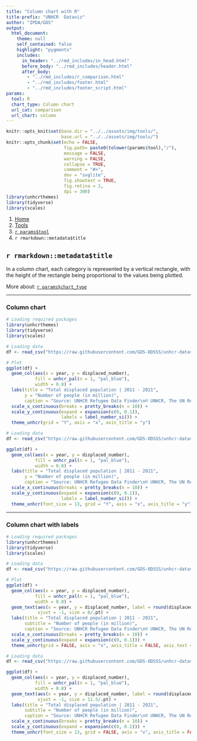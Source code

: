 ```yaml
---
title: "Column chart with R"
title-prefix: "UNHCR  Dataviz"
author: "IPDA/GDS"
output:
  html_document:
    theme: null
    self_contained: false
    highlight: "pygments"
    includes:
      in_header: "../rmd_includes/in_head.html"
      before_body: "../rmd_includes/header.html"
      after_body:
        - "../rmd_includes/r_comparison.html"
        - "../rmd_includes/footer.html"
        - "../rmd_includes/footer_script.html"
params:
  tool: R
  chart_type: Column chart
  url_cat: comparison
  url_chart: column
---
```


```r
knitr::opts_knit$set(base.dir = "../../assets/img/tools/",
                     base.url = "../../assets/img/tools/")
knitr::opts_chunk$set(echo = FALSE,
                      fig.path= paste0(tolower(params$tool),"/"),
                      message = FALSE,
                      warning = FALSE,
                      collapse = TRUE,
                      comment = "#>",
                      dev = "svglite",
                      fig.showtext = TRUE,
                      fig.retina = 2,
                      dpi = 300)
library(unhcrthemes)
library(tidyverse)
library(scales)
```

<main id="tools" class="container mt-5">

<!-- Breadcrumb is filled automatically with the text from Title and Tool parameter in YAML --> 
<nav aria-label="breadcrumb">
    <ol class="breadcrumb">
        <li class="breadcrumb-item"><a href="../../">Home</a></li>
        <li class="breadcrumb-item"><a href="../">Tools</a></li>
        <li class="breadcrumb-item"><a href="../`r tolower(params$tool)`/">`r params$tool`</a></li>
        <li class="breadcrumb-item active" aria-current="page">`r rmarkdown::metadata$title`</li>
    </ol>
</nav>


<!-- Intro header --> 
<div class="my-5 text-center">

## `r rmarkdown::metadata$title`

<div class="row justify-content-center">
<div class="col-lg-8">

<!-- Only text to change below, the rest comes from the YAML --> 
In a column chart, each category is represented by a vertical rectangle, with the height of the rectangle being proportional to the values being plotted.

More about: <a href="../../chart_gallery/`r params$url_cat`.html#`r params$url_chart`">`r params$chart_type`</a>

</div>
</div>
</div>


----

<!-- Beginning of section, should be preceded by hr (----) --> 
<section class="my-5">

### Column chart

<div class="row">

<!-- First column for large screen --> 
<div class="col-lg-6">

```r
# Loading required packages
library(unhcrthemes)
library(tidyverse)
library(scales)

# Loading data
df <- read_csv("https://raw.githubusercontent.com/GDS-ODSSS/unhcr-dataviz-platform/master/data/comparison/column.csv")

# Plot
ggplot(df) +
  geom_col(aes(x = year, y = displaced_number),
           fill = unhcr_pal(n = 1, "pal_blue"),
           width = 0.8) +
  labs(title = "Total displaced population | 2011 - 2021",
       y = "Number of people (in million)",
       caption = "Source: UNHCR Refugee Data Finder\n© UNHCR, The UN Refugee Agency") +
  scale_x_continuous(breaks = pretty_breaks(n = 10)) +
  scale_y_continuous(expand = expansion(c(0, 0.1)),
                     labels = label_number_si()) +
  theme_unhcr(grid = "Y", axis = "x", axis_title = "y")
```

</div>
<!-- End First column --->

<!-- Second column for large screen --> 
<div class="col-lg-6">


```r
# Loading data
df <- read_csv("https://raw.githubusercontent.com/GDS-ODSSS/unhcr-dataviz-platform/master/data/comparison/column.csv")

ggplot(df) +
  geom_col(aes(x = year, y = displaced_number),
           fill = unhcr_pal(n = 1, "pal_blue"),
           width = 0.8) +
  labs(title = "Total displaced population | 2011 - 2021",
       y = "Number of people (in million)",
       caption = "Source: UNHCR Refugee Data Finder\n© UNHCR, The UN Refugee Agency") +
  scale_x_continuous(breaks = pretty_breaks(n = 10)) +
  scale_y_continuous(expand = expansion(c(0, 0.1)),
                     labels = label_number_si()) +
  theme_unhcr(font_size = 13, grid = "Y", axis = "x", axis_title = "y")
```

</div>
<!-- End Second column --->

</div>
</section>
<!-- End of section --->

----

<!-- Beginning of section, should be preceded by hr (----) --> 
<section class="my-5">

### Column chart with labels

<div class="row">

<!-- First column for large screen --> 
<div class="col-lg-6">

```r
# Loading required packages
library(unhcrthemes)
library(tidyverse)
library(scales)

# Loading data
df <- read_csv("https://raw.githubusercontent.com/GDS-ODSSS/unhcr-dataviz-platform/master/data/comparison/column.csv")

# Plot
ggplot(df) +
  geom_col(aes(x = year, y = displaced_number),
           fill = unhcr_pal(n = 1, "pal_blue"),
           width = 0.8) +
  geom_text(aes(x = year, y = displaced_number, label = round(displaced_number / 1e6, 1)),
            vjust = -1, size = 8/.pt) +
  labs(title = "Total displaced population | 2011 - 2021",
       subtitle = "Number of people (in million)",
       caption = "Source: UNHCR Refugee Data Finder\n© UNHCR, The UN Refugee Agency") +
  scale_x_continuous(breaks = pretty_breaks(n = 10)) +
  scale_y_continuous(expand = expansion(c(0, 0.1))) +
  theme_unhcr(grid = FALSE, axis = "x", axis_title = FALSE, axis_text = "x")
```

</div>
<!-- End First column --->

<!-- Second column for large screen --> 
<div class="col-lg-6">


```r
# Loading data
df <- read_csv("https://raw.githubusercontent.com/GDS-ODSSS/unhcr-dataviz-platform/master/data/comparison/column.csv")

ggplot(df) +
  geom_col(aes(x = year, y = displaced_number),
           fill = unhcr_pal(n = 1, "pal_blue"),
           width = 0.8) +
  geom_text(aes(x = year, y = displaced_number, label = round(displaced_number / 1e6, 1)),
            vjust = -1, size = 11.5/.pt) +
  labs(title = "Total displaced population | 2011 - 2021",
       subtitle = "Number of people (in million)",
       caption = "Source: UNHCR Refugee Data Finder\n© UNHCR, The UN Refugee Agency") +
  scale_x_continuous(breaks = pretty_breaks(n = 10)) +
  scale_y_continuous(expand = expansion(c(0, 0.1))) +
  theme_unhcr(font_size = 13, grid = FALSE, axis = "x", axis_title = FALSE, axis_text = "x")
```

</div>
<!-- End Second column --->

</div>
</section>
<!-- End of section --->

<!-- To add sections just copy the whole code between the above section tag --->

</main>
